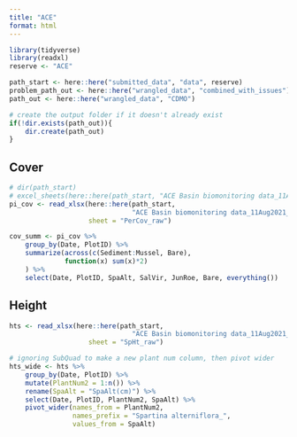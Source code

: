 ```yaml
---
title: "ACE"
format: html
---
```


```r
library(tidyverse)
library(readxl)
reserve <- "ACE"
```


```r
path_start <- here::here("submitted_data", "data", reserve)
problem_path_out <- here::here("wrangled_data", "combined_with_issues")
path_out <- here::here("wrangled_data", "CDMO")

# create the output folder if it doesn't already exist
if(!dir.exists(path_out)){
    dir.create(path_out)
}
```

## Cover  

```r
# dir(path_start)
# excel_sheets(here::here(path_start, "ACE Basin biomonitoring data_11Aug2021.xlsx"))
pi_cov <- read_xlsx(here::here(path_start, 
                               "ACE Basin biomonitoring data_11Aug2021_smu.xlsx"),
                    sheet = "PerCov_raw")

cov_summ <- pi_cov %>% 
    group_by(Date, PlotID) %>% 
    summarize(across(c(Sediment:Mussel, Bare),
              function(x) sum(x)*2)
    ) %>% 
    select(Date, PlotID, SpaAlt, SalVir, JunRoe, Bare, everything())
```

## Height  

```r
hts <- read_xlsx(here::here(path_start, 
                               "ACE Basin biomonitoring data_11Aug2021_smu.xlsx"),
                    sheet = "SpHt_raw")

# ignoring SubQuad to make a new plant num column, then pivot wider
hts_wide <- hts %>% 
    group_by(Date, PlotID) %>% 
    mutate(PlantNum2 = 1:n()) %>%  
    rename(SpaAlt = "SpaAlt(cm)") %>% 
    select(Date, PlotID, PlantNum2, SpaAlt) %>% 
    pivot_wider(names_from = PlantNum2,
                names_prefix = "Spartina alterniflora_",
                values_from = SpaAlt)
```

